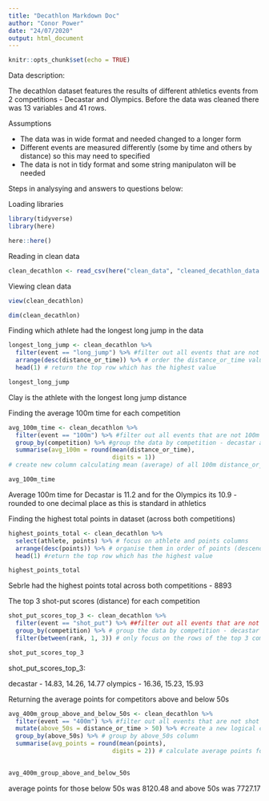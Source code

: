```yaml
---
title: "Decathlon Markdown Doc"
author: "Conor Power"
date: "24/07/2020"
output: html_document
---
```


```r
knitr::opts_chunk$set(echo = TRUE)
```

Data description:

The decathlon dataset features the results of different athletics events from 2 competitions - Decastar and Olympics.
Before the data was cleaned there was 13 variables and 41 rows.


Assumptions 

- The data was in wide format and needed changed to a longer form
- Different events are measured differently (some by time and others by distance) so this may need to specified
- The data is not in tidy format and some string manipulaton will be needed


Steps in analysying and answers to questions below:


Loading libraries 

```r
library(tidyverse)
library(here)
```

```r
here::here()
```

Reading in clean data

```r
clean_decathlon <- read_csv(here("clean_data", "cleaned_decathlon_data.csv"))

```

Viewing clean data

```r
view(clean_decathlon)

dim(clean_decathlon)

```

Finding which athlete had the longest long jump in the data

```r
longest_long_jump <- clean_decathlon %>%
  filter(event == "long_jump") %>% #filter out all events that are not long_jump
  arrange(desc(distance_or_time)) %>% # order the distance_or_time values in descending order
  head(1) # return the top row which has the highest value

longest_long_jump

```

Clay is the athlete with the longest long jump distance


Finding the average 100m time for each competition

```r
avg_100m_time <- clean_decathlon %>%
  filter(event == "100m") %>% #filter out all events that are not 100m
  group_by(competition) %>% #group the data by competition - decastar and olympics
  summarise(avg_100m = round(mean(distance_or_time),
                             digits = 1)) 
# create new column calculating mean (average) of all 100m distance_or_time values & round to one decimal place

avg_100m_time

```

Average 100m time for Decastar is 11.2 and for the Olympics its 10.9 - rounded to one decimal place as this is standard in athletics


Finding the highest total points in dataset (across both competitions)

```r
highest_points_total <- clean_decathlon %>%
  select(athlete, points) %>% # focus on athlete and points columns
  arrange(desc(points)) %>% # organise them in order of points (descending)
  head(1) #return the top row which has the highest value

highest_points_total

```

Sebrle had the highest points total across both competitions - 8893


The top 3 shot-put scores (distance) for each competition

```r
shot_put_scores_top_3 <- clean_decathlon %>%
  filter(event == "shot_put") %>% ##filter out all events that are not shot put
  group_by(competition) %>% # group the data by competition - decastar and olympics
  filter(between(rank, 1, 3)) # only focus on the rows of the top 3 competitors (ranked between 1 and 3)

shot_put_scores_top_3


```

shot_put_scores_top_3:

decastar - 14.83, 14.26, 14.77
olympics - 16.36, 15.23, 15.93


Returning the average points for competitors above and below 50s

```r
avg_400m_group_above_and_below_50s <- clean_decathlon %>%
  filter(event == "400m") %>% #filter out all events that are not shot put
  mutate(above_50s = distance_or_time > 50) %>% #create a new logical column that specifies if the score is above 50
  group_by(above_50s) %>% # group by above_50s column
  summarise(avg_points = round(mean(points),
                             digits = 2)) # calculate average points for those above 50s(true) and below 50s (false), rounded to 2 decimal places
  

avg_400m_group_above_and_below_50s


```

average points for those below 50s was 8120.48 and above 50s was 7727.17

